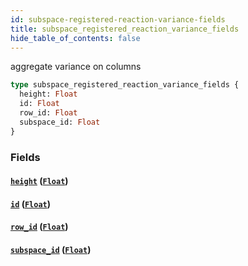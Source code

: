 ```yaml
---
id: subspace-registered-reaction-variance-fields
title: subspace_registered_reaction_variance_fields
hide_table_of_contents: false
---
```


aggregate variance on columns

```graphql
type subspace_registered_reaction_variance_fields {
  height: Float
  id: Float
  row_id: Float
  subspace_id: Float
}
```

### Fields

#### [`height`](#) ([`Float`](../scalars/float))

#### [`id`](#) ([`Float`](../scalars/float))

#### [`row_id`](#) ([`Float`](../scalars/float))

#### [`subspace_id`](#) ([`Float`](../scalars/float))
